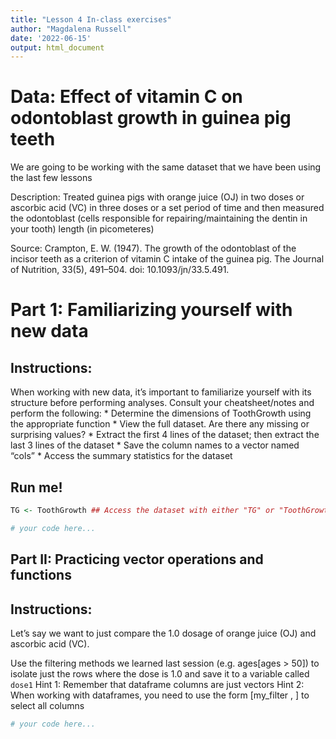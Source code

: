 ```yaml
---
title: "Lesson 4 In-class exercises"
author: "Magdalena Russell"
date: '2022-06-15'
output: html_document
---
```


# Data: Effect of vitamin C on odontoblast growth in guinea pig teeth

We are going to be working with the same dataset that we have been using the last few lessons

Description: Treated guinea pigs with orange juice (OJ) in two doses or ascorbic acid (VC) in three doses or a set period of time and then measured the odontoblast (cells responsible for repairing/maintaining the dentin in your tooth) length (in picometeres)

Source: Crampton, E. W. (1947). The growth of the odontoblast of the incisor teeth as a criterion of vitamin C intake of the guinea pig. The Journal of Nutrition, 33(5), 491–504. doi: 10.1093/jn/33.5.491.


# Part 1: Familiarizing yourself with new data 

## Instructions:

When working with new data, it's important to familiarize yourself with its structure before performing analyses. Consult your cheatsheet/notes and perform the following:
    * Determine the dimensions of ToothGrowth using the appropriate function
    * View the full dataset. Are there any missing or surprising values?
    * Extract the first 4 lines of the dataset; then extract the last 3 lines of the dataset
    * Save the column names to a vector named "cols"
    * Access the summary statistics for the dataset

## Run me!

```r
TG <- ToothGrowth ## Access the dataset with either "TG" or "ToothGrowth"
```

```r
# your code here...

```


## Part II: Practicing vector operations and functions

## Instructions:

Let’s say we want to just compare the 1.0 dosage of orange juice (OJ) and ascorbic acid (VC).

Use the filtering methods we learned last session (e.g. ages[ages > 50]) to isolate just the rows where the dose is 1.0 and save it to a variable called `dose1`
Hint 1: Remember that dataframe columns are just vectors 
Hint 2:  When working with dataframes, you need to use the form [my_filter , ] to select all columns

```r
# your code here...

```

